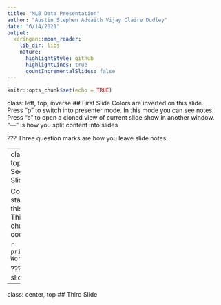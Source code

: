 ---
title: "MLB Data Presentation"
author: "Austin Stephen Advaith Vijay Claire Dudley"
date: "6/14/2021"
output:
  xaringan::moon_reader:
    lib_dir: libs
    nature:
      highlightStyle: github
      highlightLines: true
      countIncrementalSlides: false
---

```{r setup, include=FALSE}
knitr::opts_chunk$set(echo = TRUE)
```

class: left, top, inverse
## First Slide
Colors are inverted on this slide.  
Press "p" to switch into presenter mode. In this mode you can see notes.   
Press "c" to open a cloned view of current slide show in another window.  
"---" is how you split content into slides

???
Three question marks are how you leave slide notes.

---
class: left, top
## Second Slide

Colors are standard on this slide.  
This is a chunk of r code.  

```{r}
print("Hello World")
```

???
Note for slide 2
---

class: center, top 
## Third Slide

